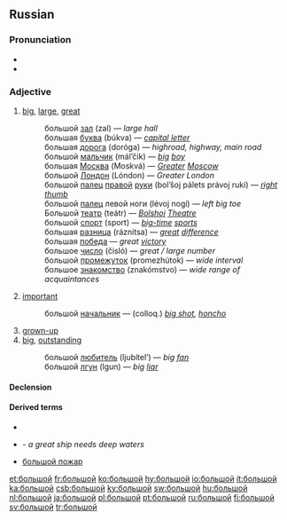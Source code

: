 ==Russian==

===Pronunciation===
* {{IPA|[bʌ'lʲʂoj]|lang=ru}}
* {{audio|Ru-большой.ogg|Audio}}

===Adjective===
{{ru-adj|tr=bol’šój|больше|бо́льше|наибольший|наибо́льший|altcomp=больший|altcompst=бо́льший}}

# [[big]], [[large]], [[great]]
#: большой [[зал]] (zal) — ''large hall''
#: большая [[буква]] (búkva) — ''[[capital letter]]''
#: большая [[дорога]] (doróga) — ''highroad, highway, main road''
#: большой [[мальчик]] (mál’čik) — ''[[big]] [[boy]]''
#: большая [[Москва]] (Moskvá) — ''[[Greater]] [[Moscow]]''
#: большой [[Лондон]] (Lóndon) — ''Greater London''
#: большой [[палец]] [[правый|правой]] [[рука|руки]] (bol’šoj pálets právoj rukí) — ''[[right]] [[thumb]]''
#: большой [[палец]] левой ноги (lévoj nogí) — ''left big toe''
#: Большой [[театр]] (teátr) — ''[[Bolshoi]] [[theatre|Theatre]]''
#: большой [[спорт]] (sport) — ''[[big-time]] [[sport]]s''
#: большая [[разница]] (ráznitsa) — ''[[great]] [[difference]]''
#: большая [[победа]] — ''great [[victory]]''
#: большое [[число]] (čisló) — ''great / large number''
#: большой [[промежуток]] (promezhútok) — ''wide interval''
#: большое [[знакомство]] (znakómstvo) — ''wide range of acquaintances''
# [[important]]
#: большой [[начальник]] — (colloq.) ''[[big shot]], [[honcho]]''
# [[grown-up]]
# [[big]], [[outstanding]]
#: большой [[любитель]] (ljubítel’) — ''big [[fan#English|fan]]''
#: большой [[лгун]] (lgun) — ''big [[liar#English|liar]]''

====Declension====
{{ru-adjective5|больш|больш|||||о}}

====Derived terms====
* {{Cyrl|[[делать большие глаза|де́лать больши́е глаза́]]}}
* {{Cyrl|[[большому кораблю большое плавание|большо́му кораблю́ большо́е пла́вание]]}} - ''a great ship needs deep waters''
* [[большой пожар]] {{m}}

[[et:большой]]
[[fr:большой]]
[[ko:большой]]
[[hy:большой]]
[[io:большой]]
[[it:большой]]
[[ka:большой]]
[[csb:большой]]
[[ky:большой]]
[[sw:большой]]
[[hu:большой]]
[[nl:большой]]
[[ja:большой]]
[[pl:большой]]
[[pt:большой]]
[[ru:большой]]
[[fi:большой]]
[[sv:большой]]
[[tr:большой]]